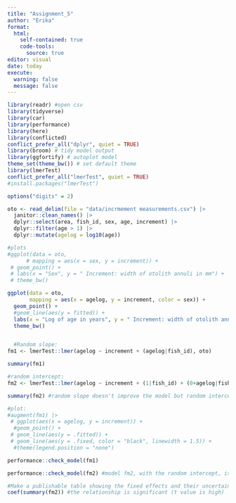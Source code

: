 ---
title: "Assignment_5"
author: "Erika"
format: 
  html:
    self-contained: true
    code-tools: 
      source: true
editor: visual
date: today
execute:
  warning: false
  message: false
---

```{r}
library(readr) #open csv
library(tidyverse)
library(car)
library(performance)
library(here)
library(conflicted)
conflict_prefer_all("dplyr", quiet = TRUE)
library(broom) # tidy model output
library(ggfortify) # autoplot model
theme_set(theme_bw()) # set default theme
library(lmerTest)
conflict_prefer_all("lmerTest", quiet = TRUE)
#install.packages("lmerTest")

options("digits" = 2)
```

```{r}
oto <- read_delim(file = "data/incrmement measurements.csv") |>
  janitor::clean_names() |>
  dplyr::select(area, fish_id, sex, age, increment) |>
  dplyr::filter(age > 1) |>
  dplyr::mutate(agelog = log10(age))

```

```{r}
#plots
#ggplot(data = oto,
      # mapping = aes(x = sex, y = increment)) +
 # geom_point() +
 # labs(x = "Sex", y = " Increment: width of otolith annuli in mm") +
 # theme_bw()

ggplot(data = oto,
       mapping = aes(x = agelog, y = increment, color = sex)) +
  geom_point() +
  #geom_line(aes(y = fitted)) +
  labs(x = "Log of age in years", y = " Increment: width of otolith annuli in mm") +
  theme_bw()


  #Random slope:
fm1 <- lmerTest::lmer(agelog ~ increment + (agelog|fish_id), oto)

summary(fm1) 

#random intercept:
fm2 <- lmerTest::lmer(agelog ~ increment + (1|fish_id) + (0+agelog|fish_id), oto)

summary(fm2) #random slope doesn't improve the model but random intercept does.

#plot:
#augment(fm1) |>
 # ggplot(aes(x = agelog, y = increment)) +
  #geom_point() +
 # geom_line(aes(y = .fitted)) +
 # geom_line(aes(y = .fixed, color = "black", linewidth = 1.5)) +
  #theme(legend.position = "none")


```

```{r}
performance::check_model(fm1)

performance::check_model(fm2) #model fm2, with the random intercept, is better. It has more degrees of freedom and a significant t value.

```

```{r}
#Make a publishable table showing the fixed effects and their uncertainties.
coef(summary(fm2)) #the relationship is significant (t value is high)
```
